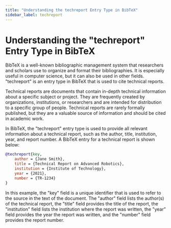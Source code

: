 ---
title: "Understanding the techreport Entry Type in BibTeX"
sidebar_label: techreport
---

# Understanding the "techreport" Entry Type in BibTeX

BibTeX is a well-known bibliographic management system that researchers and scholars use to organize and format their bibliographies. It is especially useful in computer science, but it can also be used in other fields. "techreport" is an entry type in BibTeX that is used to cite technical reports.

Technical reports are documents that contain in-depth technical information about a specific subject or project. They are frequently created by organizations, institutions, or researchers and are intended for distribution to a specific group of people. Technical reports are rarely formally published, but they are a valuable source of information and should be cited in academic work.

In BibTeX, the "techreport" entry type is used to provide all relevant information about a technical report, such as the author, title, institution, year, and report number. A BibTeX entry for a technical report is shown below:



```bibtex
@techreport{key,   
	author = {Jane Smith},   
	title = {Technical Report on Advanced Robotics},   
	institution = {Institute of Technology},   
	year = {2021},   
	number = {TR-1234}
}
```

In this example, the "key" field is a unique identifier that is used to refer to the source in the text of the document. The "author" field lists the author(s) of the technical report, the "title" field provides the title of the report, the "institution" field lists the institution where the report was written, the "year" field provides the year the report was written, and the "number" field provides the report number.
